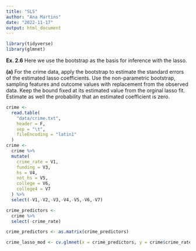 ```yaml
---
title: "SLS"
author: "Ana Martins"
date: "2022-11-17"
output: html_document
---
```


```r
library(tidyverse)
library(glmnet)
```


**Ex. 2.6** Here we use the bootstrap as the basis for inference with the lasso.

**(a)** For the crime data, apply the bootstrap to estimate the standard errors of the estimated lasso coefficients. Use the non-parametric bootstrap, sampling features and outcome values with replacement from the observed data. Keep the bound fixed at its estimated value from the orginal lasso fit. Estimate as well the probability that an estimated coefficient is zero.

```r
crime <-
  read.table(
    "data/crime.txt",
    header = F,
    sep = "\t",
    fileEncoding = "latin1"
  )
crime <-
  crime %>%
  mutate(
    crime_rate = V1,
    funding = V3,
    hs = V4,
    not_hs = V5,
    college = V6,
    college4 = V7
  ) %>%
  select(-V1,-V2,-V3,-V4,-V5,-V6,-V7)

crime_predictors <-
  crime %>% 
  select(-crime_rate)

crime_predictors <- as.matrix(crime_predictors)

crime_lasso_mod <- cv.glmnet(x = crime_predictors, y = crime$crime_rate)
```

